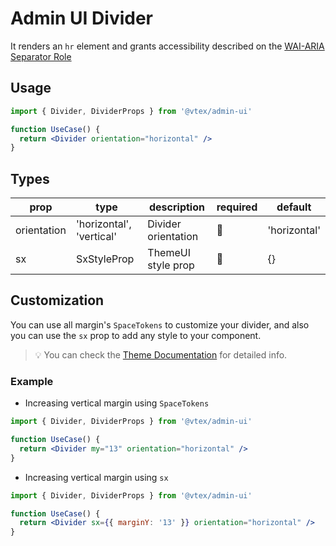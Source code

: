 
<Meta title="design-system/components/Divider" />

# Admin UI Divider

It renders an `hr` element and grants accessibility described on the [WAI-ARIA Separator Role](https://www.w3.org/TR/wai-aria-1.1/#separator)

## Usage

```jsx
import { Divider, DividerProps } from '@vtex/admin-ui'

function UseCase() {
  return <Divider orientation="horizontal" />
}
```

## Types

| prop        | type                     | description         | required | default      |
| ----------- | ------------------------ | ------------------- | -------- | ------------ |
| orientation | 'horizontal', 'vertical' | Divider orientation | 🚫       | 'horizontal' |
| sx          | SxStyleProp              | ThemeUI style prop  | 🚫       | {}           |

## Customization

You can use all margin's `SpaceTokens` to customize your divider, and also you can use the `sx` prop to add any style to your component.

> 💡 You can check the [Theme Documentation](https://admin-ui.vercel.app/?path=/story/design-system-theme--page) for detailed info.

### Example

- Increasing vertical margin using `SpaceTokens`

```jsx
import { Divider, DividerProps } from '@vtex/admin-ui'

function UseCase() {
  return <Divider my="13" orientation="horizontal" />
}
```

- Increasing vertical margin using `sx`

```jsx
import { Divider, DividerProps } from '@vtex/admin-ui'

function UseCase() {
  return <Divider sx={{ marginY: '13' }} orientation="horizontal" />
}
```

